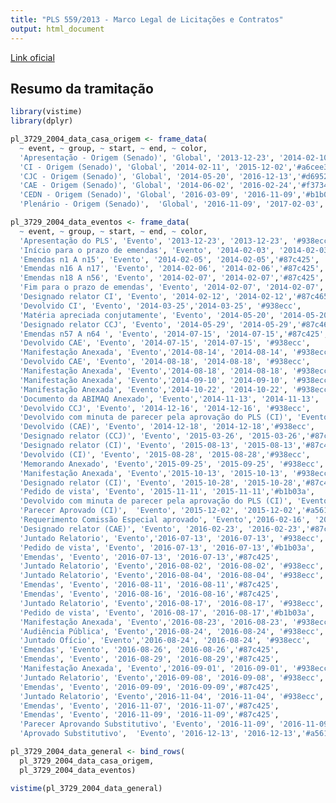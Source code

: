 ```yaml
---
title: "PLS 559/2013 - Marco Legal de Licitações e Contratos"
output: html_document
---
```


[Link oficial](https://www25.senado.leg.br/web/atividade/materias/-/materia/115926)

## Resumo da tramitação


```r
library(vistime)
library(dplyr)

pl_3729_2004_data_casa_origem <- frame_data(
  ~ event, ~ group, ~ start, ~ end, ~ color,
  'Apresentação - Origem (Senado)', 'Global', '2013-12-23', '2014-02-10','#c8e6c9',
  'CI - Origem (Senado)', 'Global', '2014-02-11', '2015-12-02','#a6cee3',
  'CJC - Origem (Senado)', 'Global', '2014-05-20', '2016-12-13','#d6952a',
  'CAE - Origem (Senado)', 'Global', '2014-06-02', '2016-02-24','#f37340',
  'CEDN - Origem (Senado)', 'Global', '2016-03-09', '2016-11-09','#b1b03a',
  'Plenário - Origem (Senado)',  'Global', '2016-11-09', '2017-02-03', '#214523')

pl_3729_2004_data_eventos <- frame_data(
  ~ event, ~ group, ~ start, ~ end, ~ color,
  'Apresentação do PLS', 'Evento', '2013-12-23', '2013-12-23', '#938ecc',
  'Início para o prazo de emendas', 'Evento', '2014-02-03', '2014-02-03','#87c465',
  'Emendas n1 A n15', 'Evento', '2014-02-05', '2014-02-05','#87c425',
  'Emendas n16 A n17', 'Evento', '2014-02-06', '2014-02-06','#87c425',
  'Emendas n18 A n56', 'Evento', '2014-02-07', '2014-02-07','#87c425',
  'Fim para o prazo de emendas', 'Evento', '2014-02-07', '2014-02-07','#87c465',
  'Designado relator CI', 'Evento', '2014-02-12', '2014-02-12','#87c465',
  'Devolvido CI', 'Evento', '2014-03-25','2014-03-25', '#938ecc',
  'Matéria apreciada conjutamente', 'Evento', '2014-05-20', '2014-05-20', '#938ecc',
  'Designado relator CCJ', 'Evento', '2014-05-29', '2014-05-29','#87c465',
  'Emendas n57 A n64 ', 'Evento', '2014-07-15', '2014-07-15','#87c425',
  'Devolvido CAE', 'Evento', '2014-07-15', '2014-07-15', '#938ecc',
  'Manifestação Anexada', 'Evento','2014-08-14', '2014-08-14', '#938ecc',
  'Devolvido CAE', 'Evento', '2014-08-18', '2014-08-18', '#938ecc',
  'Manifestação Anexada', 'Evento','2014-08-18', '2014-08-18', '#938ecc',
  'Manifestação Anexada', 'Evento','2014-09-10', '2014-09-10', '#938ecc',
  'Manifestação Anexada', 'Evento','2014-10-22', '2014-10-22', '#938ecc',
  'Documento da ABIMAQ Anexado', 'Evento','2014-11-13', '2014-11-13', '#938ecc',
  'Devolvido CCJ', 'Evento', '2014-12-16', '2014-12-16', '#938ecc',
  'Devolvido com minuta de parecer pela aprovação do PLS (CI)', 'Evento', '2014-12-18', '2014-12-18','#938ecc',
  'Devolvido (CAE)', 'Evento', '2014-12-18', '2014-12-18','#938ecc',
  'Designado relator (CCJ)', 'Evento', '2015-03-26', '2015-03-26','#87c465',
  'Designado relator (CI)', 'Evento', '2015-08-13', '2015-08-13','#87c465',
  'Devolvido (CI)', 'Evento', '2015-08-28', '2015-08-28','#938ecc',
  'Memorando Anexado', 'Evento','2015-09-25', '2015-09-25', '#938ecc',
  'Manifestação Anexada', 'Evento','2015-10-13', '2015-10-13', '#938ecc',
  'Designado relator (CI)', 'Evento', '2015-10-28', '2015-10-28','#87c465',
  'Pedido de vista', 'Evento', '2015-11-11', '2015-11-11','#b1b03a',
  'Devolvido com minuta de parecer pela aprovação do PLS (CI)', 'Evento', '2015-11-26', '2015-11-26','#938ecc',
  'Parecer Aprovado (CI)',  'Evento', '2015-12-02', '2015-12-02','#a561a2',
  'Requerimento Comissão Especial aprovado', 'Evento','2016-02-16', '2016-02-16', '#938ecc',
  'Designado relator (CAE)', 'Evento', '2016-02-23', '2016-02-23','#87c465',
  'Juntado Relatorio', 'Evento','2016-07-13', '2016-07-13', '#938ecc',
  'Pedido de vista', 'Evento', '2016-07-13', '2016-07-13','#b1b03a',
  'Emendas', 'Evento', '2016-07-13', '2016-07-13','#87c425',
  'Juntado Relatorio', 'Evento','2016-08-02', '2016-08-02', '#938ecc',
  'Juntado Relatorio', 'Evento','2016-08-04', '2016-08-04', '#938ecc',
  'Emendas', 'Evento', '2016-08-11', '2016-08-11','#87c425',
  'Emendas', 'Evento', '2016-08-16', '2016-08-16','#87c425',
  'Juntado Relatorio', 'Evento','2016-08-17', '2016-08-17', '#938ecc',
  'Pedido de vista', 'Evento', '2016-08-17', '2016-08-17','#b1b03a',
  'Manifestação Anexada', 'Evento','2016-08-23', '2016-08-23', '#938ecc',
  'Audiência Pública', 'Evento','2016-08-24', '2016-08-24', '#938ecc',
  'Juntado Ofício', 'Evento','2016-08-24', '2016-08-24', '#938ecc',
  'Emendas', 'Evento', '2016-08-26', '2016-08-26','#87c425',
  'Emendas', 'Evento', '2016-08-29', '2016-08-29','#87c425',
  'Manifestação Anexada', 'Evento','2016-09-01', '2016-09-01', '#938ecc',
  'Juntado Relatorio', 'Evento','2016-09-08', '2016-09-08', '#938ecc',
  'Emendas', 'Evento', '2016-09-09', '2016-09-09','#87c425',
  'Juntado Relatorio', 'Evento','2016-11-04', '2016-11-04', '#938ecc',
  'Emendas', 'Evento', '2016-11-07', '2016-11-07','#87c425',
  'Emendas', 'Evento', '2016-11-09', '2016-11-09','#87c425',
  'Parecer Aprovando Substitutivo', 'Evento', '2016-11-09', '2016-11-09','#a561a2',
  'Aprovado Substitutivo',  'Evento', '2016-12-13', '2016-12-13','#a561a2')

pl_3729_2004_data_general <- bind_rows(
  pl_3729_2004_data_casa_origem,
  pl_3729_2004_data_eventos)

vistime(pl_3729_2004_data_general)
```
